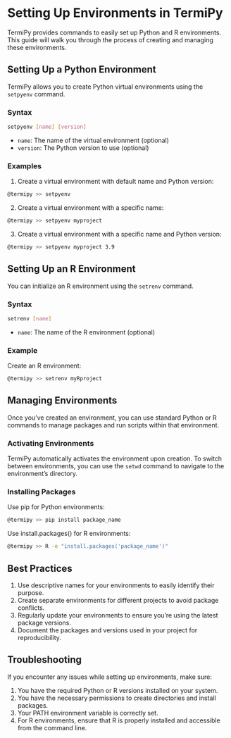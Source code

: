 # Setting Up Environments in TermiPy {.unnumbered}

TermiPy provides commands to easily set up Python and R environments. This guide will walk you through the process of creating and managing these environments.

## Setting Up a Python Environment

TermiPy allows you to create Python virtual environments using the `setpyenv` command.

### Syntax

```bash
setpyenv [name] [version]
```

- `name`: The name of the virtual environment (optional)
- `version`: The Python version to use (optional)


### Examples

1. Create a virtual environment with default name and Python version:


```bash
@termipy >> setpyenv
```

2. Create a virtual environment with a specific name:


```bash
@termipy >> setpyenv myproject
```

3. Create a virtual environment with a specific name and Python version:


```bash
@termipy >> setpyenv myproject 3.9
```

## Setting Up an R Environment

You can initialize an R environment using the `setrenv` command.

### Syntax

```bash
setrenv [name]
```

- `name`: The name of the R environment (optional)


### Example

Create an R environment:

```bash
@termipy >> setrenv myRproject
```

## Managing Environments

Once you've created an environment, you can use standard Python or R commands to manage packages and run scripts within that environment.

### Activating Environments

TermiPy automatically activates the environment upon creation. To switch between environments, you can use the `setwd` command to navigate to the environment's directory.

### Installing Packages

Use pip for Python environments:

```bash
@termipy >> pip install package_name
```

Use install.packages() for R environments:

```bash
@termipy >> R -e "install.packages('package_name')"
```

## Best Practices

1. Use descriptive names for your environments to easily identify their purpose.
2. Create separate environments for different projects to avoid package conflicts.
3. Regularly update your environments to ensure you're using the latest package versions.
4. Document the packages and versions used in your project for reproducibility.


## Troubleshooting

If you encounter any issues while setting up environments, make sure:

1. You have the required Python or R versions installed on your system.
2. You have the necessary permissions to create directories and install packages.
3. Your PATH environment variable is correctly set.
4. For R environments, ensure that R is properly installed and accessible from the command line.
